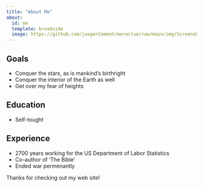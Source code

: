 ```yaml
---
title: "About Me"
about:
  id: me
  template: broadside
  image: https://github.com/jasperCement/moreclue/raw/main/img/Screenshot%202025-10-29%20195827.png
---
```


:::{#me}

## Goals
- Conquer the stars, as is mankind's birthright
- Conquer the interior of the Earth as well
- Get over my fear of heights

## Education
- Self-tought

## Experience
- 2700 years working for the US Department of Labor Statistics
- Co-author of 'The Bible'
- Ended war permenantly

:::

Thanks for checking out my web site!
